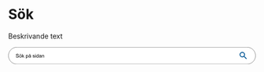 
<Meta title="Komponenter/Sök/Översikt" />

# Sök

<p>Beskrivande text</p>

<svg width="800" height="56" viewBox="0 0 800 56" fill="none" xmlns="http://www.w3.org/2000/svg">
  <rect x="0.5" y="0.5" width="799" height="55" rx="27.5" fill="white" stroke="#4B4B4B" />
  <path
    d="M764.667 30.6667H763.613L763.24 30.3067C764.547 28.7867 765.333 26.8133 765.333 24.6667C765.333 19.88 761.453 16 756.667 16C751.88 16 748 19.88 748 24.6667C748 29.4533 751.88 33.3333 756.667 33.3333C758.813 33.3333 760.787 32.5467 762.307 31.24L762.667 31.6133V32.6667L769.333 39.32L771.32 37.3333L764.667 30.6667ZM756.667 30.6667C753.347 30.6667 750.667 27.9867 750.667 24.6667C750.667 21.3467 753.347 18.6667 756.667 18.6667C759.987 18.6667 762.667 21.3467 762.667 24.6667C762.667 27.9867 759.987 30.6667 756.667 30.6667Z"
    fill="#005595"
  />
  <path
    d="M24.7188 30.3203L26.1484 30.1953C26.2161 30.7682 26.3724 31.2396 26.6172 31.6094C26.8672 31.974 27.2526 32.2708 27.7734 32.5C28.2943 32.724 28.8802 32.8359 29.5312 32.8359C30.1094 32.8359 30.6198 32.75 31.0625 32.5781C31.5052 32.4062 31.8333 32.1719 32.0469 31.875C32.2656 31.5729 32.375 31.2448 32.375 30.8906C32.375 30.5312 32.2708 30.2188 32.0625 29.9531C31.8542 29.6823 31.5104 29.4557 31.0312 29.2734C30.724 29.1536 30.0443 28.9688 28.9922 28.7188C27.9401 28.4635 27.2031 28.224 26.7812 28C26.2344 27.7135 25.8255 27.3594 25.5547 26.9375C25.2891 26.5104 25.1562 26.0339 25.1562 25.5078C25.1562 24.9297 25.3203 24.3906 25.6484 23.8906C25.9766 23.3854 26.4557 23.0026 27.0859 22.7422C27.7161 22.4818 28.4167 22.3516 29.1875 22.3516C30.0365 22.3516 30.7839 22.4896 31.4297 22.7656C32.0807 23.0365 32.5807 23.4375 32.9297 23.9688C33.2786 24.5 33.4661 25.1016 33.4922 25.7734L32.0391 25.8828C31.9609 25.1589 31.6953 24.612 31.2422 24.2422C30.7943 23.8724 30.1302 23.6875 29.25 23.6875C28.3333 23.6875 27.6641 23.8568 27.2422 24.1953C26.8255 24.5286 26.6172 24.9323 26.6172 25.4062C26.6172 25.8177 26.7656 26.1562 27.0625 26.4219C27.3542 26.6875 28.1146 26.9609 29.3438 27.2422C30.5781 27.5182 31.4245 27.7604 31.8828 27.9688C32.5495 28.276 33.0417 28.6667 33.3594 29.1406C33.6771 29.6094 33.8359 30.151 33.8359 30.7656C33.8359 31.375 33.6615 31.9505 33.3125 32.4922C32.9635 33.0286 32.4609 33.4479 31.8047 33.75C31.1536 34.0469 30.4193 34.1953 29.6016 34.1953C28.5651 34.1953 27.6953 34.0443 26.9922 33.7422C26.2943 33.4401 25.7448 32.987 25.3438 32.3828C24.9479 31.7734 24.7396 31.0859 24.7188 30.3203ZM35.2031 29.8516C35.2031 28.3151 35.6302 27.1771 36.4844 26.4375C37.1979 25.8229 38.0677 25.5156 39.0938 25.5156C40.2344 25.5156 41.1667 25.8906 41.8906 26.6406C42.6146 27.3854 42.9766 28.4167 42.9766 29.7344C42.9766 30.8021 42.8151 31.6432 42.4922 32.2578C42.1745 32.8672 41.7083 33.3411 41.0938 33.6797C40.4844 34.0182 39.8177 34.1875 39.0938 34.1875C37.9323 34.1875 36.9922 33.8151 36.2734 33.0703C35.5599 32.3255 35.2031 31.2526 35.2031 29.8516ZM36.6484 29.8516C36.6484 30.9141 36.8802 31.7109 37.3438 32.2422C37.8073 32.7682 38.3906 33.0312 39.0938 33.0312C39.7917 33.0312 40.3724 32.7656 40.8359 32.2344C41.2995 31.7031 41.5312 30.8932 41.5312 29.8047C41.5312 28.7786 41.2969 28.0026 40.8281 27.4766C40.3646 26.9453 39.7865 26.6797 39.0938 26.6797C38.3906 26.6797 37.8073 26.9427 37.3438 27.4688C36.8802 27.9948 36.6484 28.7891 36.6484 29.8516ZM36.8984 24.0781V22.4766H38.3672V24.0781H36.8984ZM39.8125 24.0781V22.4766H41.2812V24.0781H39.8125ZM44.6406 34V22.5469H46.0469V29.0781L49.375 25.7031H51.1953L48.0234 28.7812L51.5156 34H49.7812L47.0391 29.7578L46.0469 30.7109V34H44.6406ZM57.0859 37.1797V25.7031H58.3672V26.7812C58.6693 26.3594 59.0104 26.0443 59.3906 25.8359C59.7708 25.6224 60.2318 25.5156 60.7734 25.5156C61.4818 25.5156 62.1068 25.6979 62.6484 26.0625C63.1901 26.4271 63.599 26.9427 63.875 27.6094C64.151 28.2708 64.2891 28.9974 64.2891 29.7891C64.2891 30.638 64.1354 31.4036 63.8281 32.0859C63.526 32.763 63.0833 33.2839 62.5 33.6484C61.9219 34.0078 61.3125 34.1875 60.6719 34.1875C60.2031 34.1875 59.7812 34.0885 59.4062 33.8906C59.0365 33.6927 58.7318 33.4427 58.4922 33.1406V37.1797H57.0859ZM58.3594 29.8984C58.3594 30.9661 58.5755 31.7552 59.0078 32.2656C59.4401 32.776 59.9635 33.0312 60.5781 33.0312C61.2031 33.0312 61.737 32.7682 62.1797 32.2422C62.6276 31.7109 62.8516 30.8906 62.8516 29.7812C62.8516 28.724 62.6328 27.9323 62.1953 27.4062C61.763 26.8802 61.2448 26.6172 60.6406 26.6172C60.0417 26.6172 59.5104 26.8984 59.0469 27.4609C58.5885 28.0182 58.3594 28.8307 58.3594 29.8984ZM71.4062 32.9766C70.8854 33.4193 70.3828 33.7318 69.8984 33.9141C69.4193 34.0964 68.9036 34.1875 68.3516 34.1875C67.4401 34.1875 66.7396 33.9661 66.25 33.5234C65.7604 33.0755 65.5156 32.5052 65.5156 31.8125C65.5156 31.4062 65.6068 31.0365 65.7891 30.7031C65.9766 30.3646 66.2188 30.0938 66.5156 29.8906C66.8177 29.6875 67.1562 29.5339 67.5312 29.4297C67.8073 29.3568 68.224 29.2865 68.7812 29.2188C69.9167 29.0833 70.7526 28.9219 71.2891 28.7344C71.2943 28.5417 71.2969 28.4193 71.2969 28.3672C71.2969 27.7943 71.1641 27.3906 70.8984 27.1562C70.5391 26.8385 70.0052 26.6797 69.2969 26.6797C68.6354 26.6797 68.1458 26.7969 67.8281 27.0312C67.5156 27.2604 67.2839 27.6693 67.1328 28.2578L65.7578 28.0703C65.8828 27.4818 66.0885 27.0078 66.375 26.6484C66.6615 26.2839 67.0755 26.0052 67.6172 25.8125C68.1589 25.6146 68.7865 25.5156 69.5 25.5156C70.2083 25.5156 70.7839 25.599 71.2266 25.7656C71.6693 25.9323 71.9948 26.1432 72.2031 26.3984C72.4115 26.6484 72.5573 26.9661 72.6406 27.3516C72.6875 27.5911 72.7109 28.0234 72.7109 28.6484V30.5234C72.7109 31.8307 72.7396 32.6589 72.7969 33.0078C72.8594 33.3516 72.9792 33.6823 73.1562 34H71.6875C71.5417 33.7083 71.4479 33.3672 71.4062 32.9766ZM71.2891 29.8359C70.7786 30.0443 70.013 30.2214 68.9922 30.3672C68.4141 30.4505 68.0052 30.5443 67.7656 30.6484C67.526 30.7526 67.3411 30.9062 67.2109 31.1094C67.0807 31.3073 67.0156 31.5286 67.0156 31.7734C67.0156 32.1484 67.1562 32.4609 67.4375 32.7109C67.724 32.9609 68.1406 33.0859 68.6875 33.0859C69.2292 33.0859 69.7109 32.9688 70.1328 32.7344C70.5547 32.4948 70.8646 32.1693 71.0625 31.7578C71.2135 31.4401 71.2891 30.9714 71.2891 30.3516V29.8359ZM67.9297 23.5469C67.9297 23.1667 68.0677 22.8385 68.3438 22.5625C68.625 22.2865 68.9557 22.1484 69.3359 22.1484C69.7214 22.1484 70.0521 22.2891 70.3281 22.5703C70.6042 22.8464 70.7422 23.1823 70.7422 23.5781C70.7422 23.9792 70.6042 24.3177 70.3281 24.5938C70.0521 24.8698 69.724 25.0078 69.3438 25.0078C68.9531 25.0078 68.6198 24.8698 68.3438 24.5938C68.0677 24.3125 67.9297 23.9635 67.9297 23.5469ZM68.5234 23.5547C68.5234 23.7995 68.6042 24.0052 68.7656 24.1719C68.9323 24.3385 69.1276 24.4219 69.3516 24.4219C69.5755 24.4219 69.7682 24.3385 69.9297 24.1719C70.0964 24.0052 70.1797 23.8047 70.1797 23.5703C70.1797 23.3359 70.099 23.1354 69.9375 22.9688C69.776 22.8021 69.5807 22.7188 69.3516 22.7188C69.1276 22.7188 68.9323 22.8021 68.7656 22.9688C68.6042 23.1302 68.5234 23.3255 68.5234 23.5547ZM78.7891 31.5234L80.1797 31.3047C80.2578 31.862 80.474 32.2891 80.8281 32.5859C81.1875 32.8828 81.6875 33.0312 82.3281 33.0312C82.974 33.0312 83.4531 32.901 83.7656 32.6406C84.0781 32.375 84.2344 32.0651 84.2344 31.7109C84.2344 31.3932 84.0964 31.1432 83.8203 30.9609C83.6276 30.8359 83.1484 30.6771 82.3828 30.4844C81.3516 30.224 80.6354 30 80.2344 29.8125C79.8385 29.6198 79.5365 29.3568 79.3281 29.0234C79.125 28.6849 79.0234 28.3125 79.0234 27.9062C79.0234 27.5365 79.1068 27.1953 79.2734 26.8828C79.4453 26.5651 79.6771 26.3021 79.9688 26.0938C80.1875 25.9323 80.4844 25.7969 80.8594 25.6875C81.2396 25.5729 81.6458 25.5156 82.0781 25.5156C82.7292 25.5156 83.2995 25.6094 83.7891 25.7969C84.2839 25.9844 84.6484 26.2396 84.8828 26.5625C85.1172 26.8802 85.2786 27.3073 85.3672 27.8438L83.9922 28.0312C83.9297 27.6042 83.7474 27.2708 83.4453 27.0312C83.1484 26.7917 82.7266 26.6719 82.1797 26.6719C81.5339 26.6719 81.0729 26.7786 80.7969 26.9922C80.5208 27.2057 80.3828 27.4557 80.3828 27.7422C80.3828 27.9245 80.4401 28.0885 80.5547 28.2344C80.6693 28.3854 80.849 28.5104 81.0938 28.6094C81.2344 28.6615 81.6484 28.7812 82.3359 28.9688C83.3307 29.2344 84.0234 29.4531 84.4141 29.625C84.8099 29.7917 85.1198 30.0365 85.3438 30.3594C85.5677 30.6823 85.6797 31.0833 85.6797 31.5625C85.6797 32.0312 85.5417 32.474 85.2656 32.8906C84.9948 33.3021 84.6016 33.6224 84.0859 33.8516C83.5703 34.0755 82.987 34.1875 82.3359 34.1875C81.2578 34.1875 80.4349 33.9635 79.8672 33.5156C79.3047 33.0677 78.9453 32.4036 78.7891 31.5234ZM87.3594 24.1641V22.5469H88.7656V24.1641H87.3594ZM87.3594 34V25.7031H88.7656V34H87.3594ZM96.2969 34V32.9531C95.7708 33.776 94.9974 34.1875 93.9766 34.1875C93.3151 34.1875 92.7057 34.0052 92.1484 33.6406C91.5964 33.276 91.1667 32.7682 90.8594 32.1172C90.5573 31.4609 90.4062 30.7083 90.4062 29.8594C90.4062 29.0312 90.5443 28.2812 90.8203 27.6094C91.0964 26.9323 91.5104 26.4141 92.0625 26.0547C92.6146 25.6953 93.2318 25.5156 93.9141 25.5156C94.4141 25.5156 94.8594 25.6224 95.25 25.8359C95.6406 26.0443 95.9583 26.3177 96.2031 26.6562V22.5469H97.6016V34H96.2969ZM91.8516 29.8594C91.8516 30.9219 92.0755 31.7161 92.5234 32.2422C92.9714 32.7682 93.5 33.0312 94.1094 33.0312C94.724 33.0312 95.2448 32.7812 95.6719 32.2812C96.1042 31.776 96.3203 31.0078 96.3203 29.9766C96.3203 28.8411 96.1016 28.0078 95.6641 27.4766C95.2266 26.9453 94.6875 26.6797 94.0469 26.6797C93.4219 26.6797 92.8984 26.9349 92.4766 27.4453C92.0599 27.9557 91.8516 28.7604 91.8516 29.8594ZM105.234 32.9766C104.714 33.4193 104.211 33.7318 103.727 33.9141C103.247 34.0964 102.732 34.1875 102.18 34.1875C101.268 34.1875 100.568 33.9661 100.078 33.5234C99.5885 33.0755 99.3438 32.5052 99.3438 31.8125C99.3438 31.4062 99.4349 31.0365 99.6172 30.7031C99.8047 30.3646 100.047 30.0938 100.344 29.8906C100.646 29.6875 100.984 29.5339 101.359 29.4297C101.635 29.3568 102.052 29.2865 102.609 29.2188C103.745 29.0833 104.581 28.9219 105.117 28.7344C105.122 28.5417 105.125 28.4193 105.125 28.3672C105.125 27.7943 104.992 27.3906 104.727 27.1562C104.367 26.8385 103.833 26.6797 103.125 26.6797C102.464 26.6797 101.974 26.7969 101.656 27.0312C101.344 27.2604 101.112 27.6693 100.961 28.2578L99.5859 28.0703C99.7109 27.4818 99.9167 27.0078 100.203 26.6484C100.49 26.2839 100.904 26.0052 101.445 25.8125C101.987 25.6146 102.615 25.5156 103.328 25.5156C104.036 25.5156 104.612 25.599 105.055 25.7656C105.497 25.9323 105.823 26.1432 106.031 26.3984C106.24 26.6484 106.385 26.9661 106.469 27.3516C106.516 27.5911 106.539 28.0234 106.539 28.6484V30.5234C106.539 31.8307 106.568 32.6589 106.625 33.0078C106.688 33.3516 106.807 33.6823 106.984 34H105.516C105.37 33.7083 105.276 33.3672 105.234 32.9766ZM105.117 29.8359C104.607 30.0443 103.841 30.2214 102.82 30.3672C102.242 30.4505 101.833 30.5443 101.594 30.6484C101.354 30.7526 101.169 30.9062 101.039 31.1094C100.909 31.3073 100.844 31.5286 100.844 31.7734C100.844 32.1484 100.984 32.4609 101.266 32.7109C101.552 32.9609 101.969 33.0859 102.516 33.0859C103.057 33.0859 103.539 32.9688 103.961 32.7344C104.383 32.4948 104.693 32.1693 104.891 31.7578C105.042 31.4401 105.117 30.9714 105.117 30.3516V29.8359ZM108.727 34V25.7031H109.992V26.8828C110.602 25.9714 111.482 25.5156 112.633 25.5156C113.133 25.5156 113.591 25.6068 114.008 25.7891C114.43 25.9661 114.745 26.2005 114.953 26.4922C115.161 26.7839 115.307 27.1302 115.391 27.5312C115.443 27.7917 115.469 28.2474 115.469 28.8984V34H114.062V28.9531C114.062 28.3802 114.008 27.9531 113.898 27.6719C113.789 27.3854 113.594 27.1589 113.312 26.9922C113.036 26.8203 112.711 26.7344 112.336 26.7344C111.737 26.7344 111.219 26.9245 110.781 27.3047C110.349 27.6849 110.133 28.4062 110.133 29.4688V34H108.727Z"
    fill="black"
  />
</svg>
